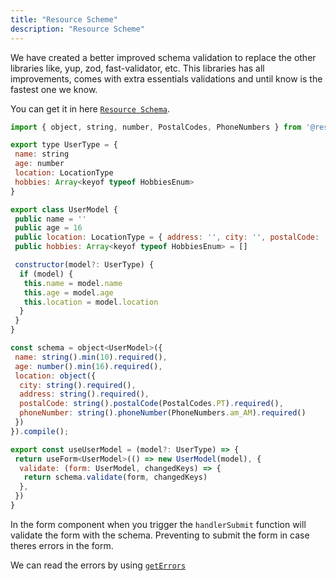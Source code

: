 ---
title: "Resource Scheme"
description: "Resource Scheme"
---

We have created a better improved schema validation to replace the other libraries like, yup, zod, fast-validator, etc.
This libraries has all improvements, comes with extra essentials validations and until know is the fastest one we know.

You can get it in here [`Resource Schema`](https://resourge.vercel.app/schema/intro).

```javascript
import { object, string, number, PostalCodes, PhoneNumbers } from '@resourge/schema'

export type UserType = {
 name: string
 age: number
 location: LocationType
 hobbies: Array<keyof typeof HobbiesEnum>
}

export class UserModel {
 public name = ''
 public age = 16
 public location: LocationType = { address: '', city: '', postalCode: '', phoneNumber: '' }
 public hobbies: Array<keyof typeof HobbiesEnum> = []

 constructor(model?: UserType) {
  if (model) {
   this.name = model.name
   this.age = model.age
   this.location = model.location
  }
 }
}

const schema = object<UserModel>({
 name: string().min(10).required(),
 age: number().min(16).required(),
 location: object({
  city: string().required(),
  address: string().required(),
  postalCode: string().postalCode(PostalCodes.PT).required(),
  phoneNumber: string().phoneNumber(PhoneNumbers.am_AM).required()
 })
}).compile();

export const useUserModel = (model?: UserType) => {
 return useForm<UserModel>(() => new UserModel(model), {
  validate: (form: UserModel, changedKeys) => {
   return schema.validate(form, changedKeys)
  },
 })
}
```

In the form component when you trigger the `handlerSubmit` function will validate the form with the schema.
Preventing to submit the form in case theres errors in the form.

We can read the errors by using [`getErrors`](/react-form/actions#geterrors)
